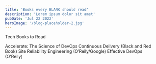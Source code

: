 ```yaml
---
title: 'Books every BLANK should read'
description: 'Lorem ipsum dolor sit amet'
pubDate: 'Jul 22 2022'
heroImage: '/blog-placeholder-2.jpg'
---
```






Tech Books to Read

Accelerate: The Science of DevOps
Continuous Delivery (Black and Red Book)
Site Reliability Engineering (O’Reily/Google)
Effective DevOps (O’Reily)

 